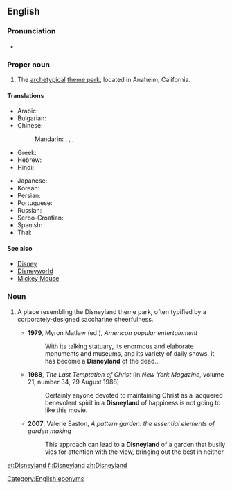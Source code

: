 ==English==
{{wikipedia}}

===Pronunciation===
* {{IPA|/ˈdɪzniːˌlænd/}}

===Proper noun===
{{en-proper noun}}

# The [[archetypical]] [[theme park]], located in Anaheim, California.

====Translations====
{{trans-top|Disneyland, theme park}}
* Arabic: {{t-|ar|ديزني لاند|m|tr=diizni laand}}
* Bulgarian: {{t-|bg|Дисниленд|m|tr=Disnilend}}
* Chinese:
*: Mandarin: {{t-|cmn|迪斯尼樂園|sc=Hani}},  {{t-|cmn|迪斯尼乐园|tr=Dísīní lèyuán|sc=Hani}},  {{t-|cmn|迪士尼樂園|sc=Hani}},  {{t-|cmn|迪士尼乐园|tr=Díshìní lèyuán|sc=Hani}}
* Greek: {{t-|el|Ντίσνεϋλαντ|sc=polytonic}}
* Hebrew: {{t-|he|דיסנילנד}}
* Hindi: {{t-|hi|डिज़्नीलैंड|tr=ḍiznīlaiṇḍ}}
{{trans-mid}}
* Japanese: {{t-|ja|ディズニーランド|tr=Dizunīrando}}
* Korean: {{t-|ko|디즈니랜드|tr=Dijeunirandeu|sc=Hang}}
* Persian: {{t-|fa|دیزنی‌لند}}
* Portuguese: {{t-|pt|Disneylândia}}
* Russian: {{t-|ru|Диснейленд|m|tr=Disnejlénd}}
* Serbo-Croatian: {{t-|sh|Дизниленд|m|sc=Cyrl}}
* Spanish: {{t-|es|Disneylandia}}
* Thai: {{t-|th|ดิสนีย์แลนด์|tr=dít-nee-laen}}
{{trans-bottom}}

====See also====
* [[Disney]]
* [[Disneyworld]]
* [[Mickey Mouse]]

===Noun===
{{en-noun}}

# {{informal|often|derogatory}} A place resembling the Disneyland theme park, often typified by a corporately-designed saccharine cheerfulness.
#* '''1979''', Myron Matlaw (ed.), ''American popular entertainment''
#*: With its talking statuary, its enormous and elaborate monuments and museums, and its variety of daily shows, it has become a '''Disneyland''' of the dead...
#* '''1988''', ''The Last Temptation of Christ‎'' (in ''New York Magazine'', volume 21, number 34, 29 August 1988)
#*: Certainly anyone devoted to maintaining Christ as a lacquered benevolent spirit in a '''Disneyland''' of happiness is not going to like this movie.
#* '''2007''', Valerie Easton, ''A pattern garden: the essential elements of garden making''
#*: This approach can lead to a '''Disneyland''' of a garden that busily vies for attention with the view, bringing out the best in neither.

[[Category:English eponyms]]

[[et:Disneyland]]
[[fi:Disneyland]]
[[zh:Disneyland]]